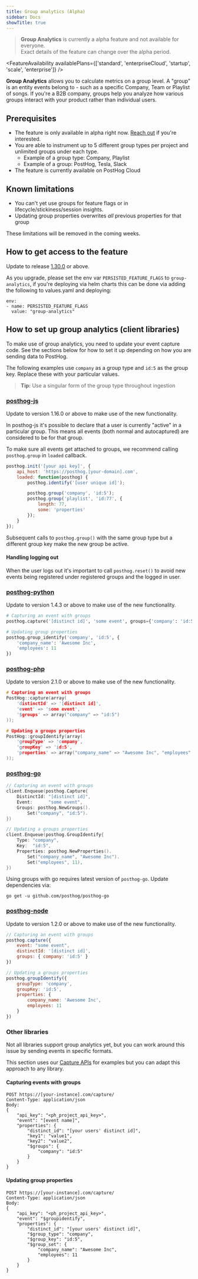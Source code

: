 ```yaml
---
title: Group analytics (Alpha)
sidebar: Docs
showTitle: true
---
```


<blockquote class="warning-note">
<strong>Group Analytics</strong> is currently a alpha feature and not available for everyone.
<br />
Exact details of the feature can change over the alpha period.
</blockquote>

<FeatureAvailability availablePlans={['standard', 'enterpriseCloud', 'startup', 'scale', 'enterprise']}  />

**Group Analytics** allows you to calculate metrics on a group level. A "group" is an entity events
belong to - such as a specific Company, Team or Playlist of songs. If you're a B2B company, groups help
you analyze how various groups interact with your product rather than individual users.

## Prerequisites

- The feature is only available in alpha right now. <a href="/slack" target="_blank">Reach out</a> if you're interested.
- You are able to instrument up to 5 different group types per project and unlimited groups under each type.
    - Example of a group type: Company, Playlist
    - Example of a group: PostHog, Tesla, Slack
- The feature is currently available on PostHog Cloud

## Known limitations

- You can't yet use groups for feature flags or in lifecycle/stickiness/session insights.
- Updating group properties overwrites _all_ previous properties for that group

These limitations will be removed in the coming weeks.

## How to get access to the feature

Update to release [1.30.0](https://posthog.com/blog/the-posthog-array-1-30-0) or above.

As you upgrade, please set the env var `PERSISTED_FEATURE_FLAGS` to `group-analytics`, if you're deploying via helm charts this can be done via adding the following to values.yaml and deploying:
```
env:
- name: PERSISTED_FEATURE_FLAGS
  value: "group-analytics"
```

## How to set up group analytics (client libraries)

To make use of group analytics, you need to update your event capture code. See the sections below for how to set it up depending on how you are sending data to PostHog.

The following examples use `company` as a group type and `id:5` as the group key. Replace these with your particular values.

> **Tip:** Use a singular form of the group type throughout ingestion

### [posthog-js](https://posthog.com/docs/integrate/client/js)

Update to version 1.16.0 or above to make use of the new functionality.

In posthog-js it's possible to declare that a user is currently "active" in a particular group. This means all events (both normal and autocaptured) are considered to be for that group.

To make sure all events get attached to groups, we recommend calling `posthog.group` in `loaded` callback.

```js
posthog.init('[your api key]', {
    api_host: 'https://posthog.[your-domain].com',
    loaded: function(posthog) {
        posthog.identify('[user unique id]');

        posthog.group('company', 'id:5');
        posthog.group('playlist', 'id:77', {
            length: 77,
            some: 'properties'
        });
    }
});
```

Subsequent calls to `posthog.group()` with the same group type but a different group key make the new group be active.

#### Handling logging out

When the user logs out it's important to call `posthog.reset()` to avoid new events being registered under registered groups and the logged in user.

### [posthog-python](https://posthog.com/docs/integrate/server/python)

Update to version 1.4.3 or above to make use of the new functionality.

```python
# Capturing an event with groups
posthog.capture('[distinct id]', 'some event', groups={'company': 'id:5'})

# Updating group properties
posthog.group_identify('company', 'id:5', {
    'company_name': 'Awesome Inc',
    'employees': 11
})
```

### [posthog-php](https://posthog.com/docs/integrate/server/php)

Update to version 2.1.0 or above to make use of the new functionality.

```c
# Capturing an event with groups
PostHog::capture(array(
    'distinctId' => '[distinct id]',
    'event' => 'some event',
    '$groups' => array("company" => "id:5")
));

# Updating a groups properties
PostHog::groupIdentify(array(
    'groupType' => 'company',
    'groupKey' => 'id:5',
    'properties' => array("company_name" => "Awesome Inc", "employees" => 11)
));
```

### [posthog-go](https://posthog.com/docs/integrate/server/go)

```go
// Capturing an event with groups
client.Enqueue(posthog.Capture{
    DistinctId: "[distinct id]",
    Event:      "some event",
    Groups: posthog.NewGroups().
        Set("company", "id:5").
})

// Updating a groups properties
client.Enqueue(posthog.GroupIdentify{
    Type: "company",
    Key:  "id:5",
    Properties: posthog.NewProperties().
        Set("company_name", "Awesome Inc").
        Set("employees", 11),
})
```

Using groups with go requires latest version of `posthog-go`. Update dependencies via:

```shell
go get -u github.com/posthog/posthog-go
```

### [posthog-node](https://posthog.com/docs/integrate/server/node)

Update to version 1.2.0 or above to make use of the new functionality.

```javascript
// Capturing an event with groups
posthog.capture({
    event: "some event",
    distinctId: '[distinct id]',
    groups: { company: 'id:5' }
})

// Updating a groups properties
posthog.groupIdentify({
    groupType: 'company',
    groupKey: 'id:5',
    properties: {
        company_name: 'Awesome Inc',
        employees: 11
    }
})
```

### Other libraries

Not all libraries support group analytics yet, but you can work around this issue by sending events in specific formats.

This section uses our [Capture APIs](https://posthog.com/docs/api/post-only-endpoints) for examples but you can adapt this
approach to any library.

#### Capturing events with groups

```shell
POST https://[your-instance].com/capture/
Content-Type: application/json
Body:
{
    "api_key": "<ph_project_api_key>",
    "event": "[event name]",
    "properties": {
        "distinct_id": "[your users' distinct id]",
        "key1": "value1",
        "key2": "value2",
        "$groups": {
            "company": "id:5"
        }
    }
}

```

#### Updating group properties

```shell
POST https://[your-instance].com/capture/
Content-Type: application/json
Body:
{
    "api_key": "<ph_project_api_key>",
    "event": "$groupidentify",
    "properties": {
        "distinct_id": "[your users' distinct id]",
        "$group_type": "company",
        "$group_key": "id:5",
        "$group_set": {
            "company_name": "Awesome Inc",
            "employees": 11
        }
    }
}

```
